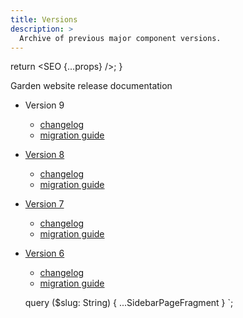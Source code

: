 ```yaml
---
title: Versions
description: >
  Archive of previous major component versions.
---
```



  return <SEO {...props} />;
}

Garden website release documentation

- Version 9
  - [changelog](https://github.com/zendeskgarden/react-components/blob/main/CHANGELOG.md)
  - [migration guide](https://github.com/zendeskgarden/react-components/blob/main/docs/migration.md)
- [Version 8](https://66bcf1412f3b1af56ce3fee1--zendeskgarden.netlify.app/components/)
  - [changelog](https://github.com/zendeskgarden/react-components/blob/main/docs/changelogs/v8.md)
  - [migration guide](https://github.com/zendeskgarden/react-components/blob/main/docs/migrations/v8.md)
- [Version 7](https://606fa12ea4f2996a9cfd97aa--zendeskgarden.netlify.app/)
  - [changelog](https://github.com/zendeskgarden/react-components/blob/main/docs/changelogs/v7.md)
  - [migration guide](https://github.com/zendeskgarden/react-components/blob/main/docs/migrations/v7.md)
- [Version 6](https://606f9e155f932060ab2899e8--zendeskgarden.netlify.app/)
  - [changelog](https://github.com/zendeskgarden/react-components/blob/main/docs/changelogs/v6.md)
  - [migration guide](https://github.com/zendeskgarden/react-components/blob/main/docs/migrations/v6.md)


  query ($slug: String) {
    ...SidebarPageFragment
  }
`;
